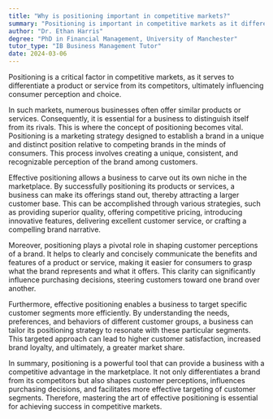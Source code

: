 ```yaml
---
title: "Why is positioning important in competitive markets?"
summary: "Positioning is important in competitive markets as it differentiates a product or service from its competitors, influencing consumer perception and choice."
author: "Dr. Ethan Harris"
degree: "PhD in Financial Management, University of Manchester"
tutor_type: "IB Business Management Tutor"
date: 2024-03-06
---
```


Positioning is a critical factor in competitive markets, as it serves to differentiate a product or service from its competitors, ultimately influencing consumer perception and choice.

In such markets, numerous businesses often offer similar products or services. Consequently, it is essential for a business to distinguish itself from its rivals. This is where the concept of positioning becomes vital. Positioning is a marketing strategy designed to establish a brand in a unique and distinct position relative to competing brands in the minds of consumers. This process involves creating a unique, consistent, and recognizable perception of the brand among customers.

Effective positioning allows a business to carve out its own niche in the marketplace. By successfully positioning its products or services, a business can make its offerings stand out, thereby attracting a larger customer base. This can be accomplished through various strategies, such as providing superior quality, offering competitive pricing, introducing innovative features, delivering excellent customer service, or crafting a compelling brand narrative.

Moreover, positioning plays a pivotal role in shaping customer perceptions of a brand. It helps to clearly and concisely communicate the benefits and features of a product or service, making it easier for consumers to grasp what the brand represents and what it offers. This clarity can significantly influence purchasing decisions, steering customers toward one brand over another.

Furthermore, effective positioning enables a business to target specific customer segments more efficiently. By understanding the needs, preferences, and behaviors of different customer groups, a business can tailor its positioning strategy to resonate with these particular segments. This targeted approach can lead to higher customer satisfaction, increased brand loyalty, and ultimately, a greater market share.

In summary, positioning is a powerful tool that can provide a business with a competitive advantage in the marketplace. It not only differentiates a brand from its competitors but also shapes customer perceptions, influences purchasing decisions, and facilitates more effective targeting of customer segments. Therefore, mastering the art of effective positioning is essential for achieving success in competitive markets.
    